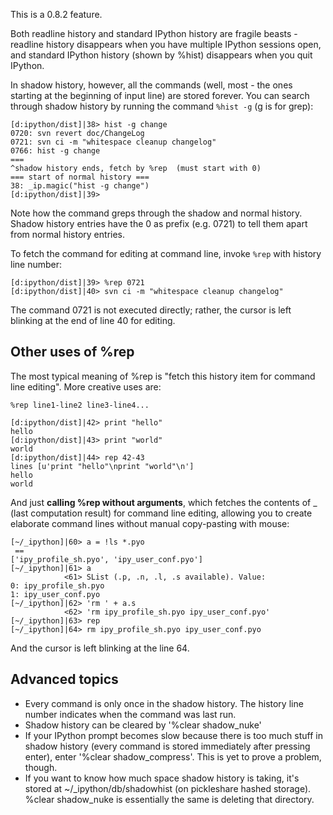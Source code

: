This is a 0.8.2 feature.

Both readline history and standard IPython history are fragile beasts - readline history disappears when you have multiple IPython sessions open, and standard IPython history (shown by %hist) disappears when you quit IPython.

In shadow history, however, all the commands (well, most - the ones starting at the beginning of input line) are stored forever. You can search through shadow history by running the command <code>%hist -g</code> (g is for grep):

 [d:ipython/dist]|38> hist -g change
 0720: svn revert doc/ChangeLog
 0721: svn ci -m "whitespace cleanup changelog"
 0766: hist -g change
 ===
 ^shadow history ends, fetch by %rep <number> (must start with 0)
 === start of normal history ===
 38: _ip.magic("hist -g change")
 [d:ipython/dist]|39>

Note how the command greps through the shadow and normal history. Shadow history entries have the 0 as prefix (e.g. 0721) to tell them apart from normal history entries.

To fetch the command for editing at command line, invoke <code>%rep</code> with history line number:

<pre>
[d:ipython/dist]|39> %rep 0721
[d:ipython/dist]|40> svn ci -m "whitespace cleanup changelog"
</pre>

The command 0721 is not executed directly; rather, the cursor is left blinking at the end of line 40 for editing.

== Other uses of %rep ==

The most typical meaning of %rep is "fetch this history item for command line editing". More creative uses are:

<pre>
%rep line1-line2 line3-line4...

[d:ipython/dist]|42> print "hello"
hello
[d:ipython/dist]|43> print "world"
world
[d:ipython/dist]|44> rep 42-43
lines [u'print "hello"\nprint "world"\n']
hello
world
</pre>

And just '''calling %rep without arguments''', which fetches the contents of _ (last computation result) for command line editing, allowing you to create elaborate command lines without manual copy-pasting with mouse:

<pre>
[~/_ipython]|60> a = !ls *.pyo
 ==
['ipy_profile_sh.pyo', 'ipy_user_conf.pyo']
[~/_ipython]|61> a
            <61> SList (.p, .n, .l, .s available). Value:
0: ipy_profile_sh.pyo
1: ipy_user_conf.pyo
[~/_ipython]|62> 'rm ' + a.s
            <62> 'rm ipy_profile_sh.pyo ipy_user_conf.pyo'
[~/_ipython]|63> rep
[~/_ipython]|64> rm ipy_profile_sh.pyo ipy_user_conf.pyo
</pre>

And the cursor is left blinking at the line 64.

== Advanced topics ==

* Every command is only once in the shadow history. The history line number indicates when the command was last run.
* Shadow history can be cleared by '%clear shadow_nuke'
* If your IPython prompt becomes slow because there is too much stuff in shadow history (every command is stored immediately after pressing enter), enter '%clear shadow_compress'. This is yet to prove a problem, though.
* If you want to know how much space shadow history is taking, it's stored at ~/_ipython/db/shadowhist (on pickleshare hashed storage). %clear shadow_nuke is essentially the same is deleting that directory.